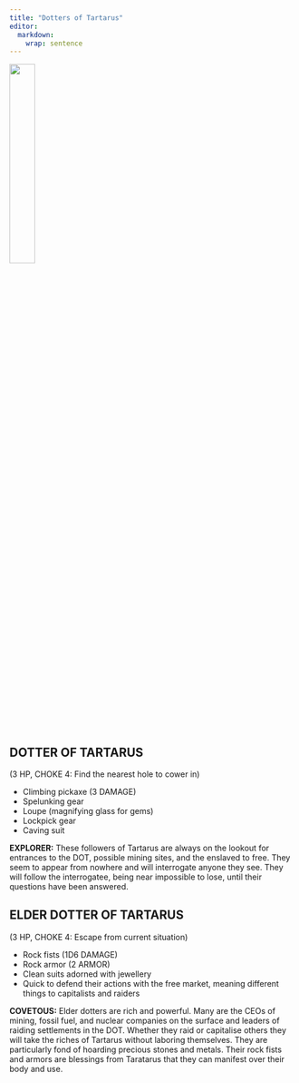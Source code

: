 ```yaml
---
title: "Dotters of Tartarus"
editor: 
  markdown: 
    wrap: sentence
---
```


![](images/dotters.png){width=30% fig-align="center"}

## DOTTER OF TARTARUS {#dotter}

(3 HP, CHOKE 4: Find the nearest hole to cower in)

- Climbing pickaxe (3 DAMAGE)
- Spelunking gear
- Loupe (magnifying glass for gems)
- Lockpick gear
- Caving suit

__EXPLORER:__ These followers of Tartarus are always on the lookout for entrances to the DOT, possible mining sites, and the enslaved to free. They seem to appear from nowhere and will interrogate anyone they see. They will follow the interrogatee, being near impossible to lose, until their questions have been answered.

## ELDER DOTTER OF TARTARUS {#elder_dotter}

(3 HP, CHOKE 4: Escape from current situation)

- Rock fists (1D6 DAMAGE)
- Rock armor (2 ARMOR)
- Clean suits adorned with jewellery
- Quick to defend their actions with the free market, meaning different things to capitalists and raiders

__COVETOUS:__ Elder dotters are rich and powerful. Many are the CEOs of mining, fossil fuel, and nuclear companies on the surface and leaders of raiding settlements in the DOT. Whether they raid or capitalise others they will take the riches of Tartarus without laboring themselves. They are particularly fond of hoarding precious stones and metals. Their rock fists and armors are blessings from Taratarus that they can manifest over their body and use.